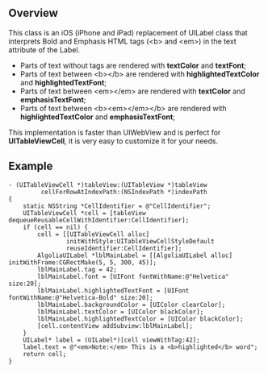 == Overview ==
This class is an iOS (iPhone and iPad) replacement of UILabel class that interprets Bold and Emphasis HTML tags (&lt;b&gt; and &lt;em&gt;) in the text attribute of the Label.

<ul>
<li>Parts of text without tags are rendered with '''textColor''' and '''textFont''';</li>
<li>Parts of text between &lt;b&gt;&lt;/b&gt; are rendered with '''highlightedTextColor''' and '''highlightedTextFont''';</li>
<li>Parts of text between &lt;em&gt;&lt;/em&gt; are rendered with '''textColor''' and '''emphasisTextFont''';</li>
<li>Parts of text between &lt;b&gt;&lt;em&gt;&lt;/em&gt;&lt;/b&gt; are rendered with '''highlightedTextColor''' and '''emphasisTextFont''';</li>
</ul>

This implementation is faster than UIWebView and is perfect for '''UITableViewCell''', it is very easy to customize it for your needs.

== Example ==

<pre>
- (UITableViewCell *)tableView:(UITableView *)tableView 
         cellForRowAtIndexPath:(NSIndexPath *)indexPath 
{
    static NSString *CellIdentifier = @"CellIdentifier";
    UITableViewCell *cell = [tableView dequeueReusableCellWithIdentifier:CellIdentifier];
    if (cell == nil) {
        cell = [[UITableViewCell alloc]
                initWithStyle:UITableViewCellStyleDefault
                reuseIdentifier:CellIdentifier];
        AlgoliaUILabel *lblMainLabel = [[AlgoliaUILabel alloc] initWithFrame:CGRectMake(5, 5, 300, 45)];
        lblMainLabel.tag = 42;
        lblMainLabel.font = [UIFont fontWithName:@"Helvetica" size:20];
        lblMainLabel.highlightedTextFont = [UIFont fontWithName:@"Helvetica-Bold" size:20];
        lblMainLabel.backgroundColor = [UIColor clearColor];
        lblMainLabel.textColor = [UIColor blackColor];
        lblMainLabel.highlightedTextColor = [UIColor blackColor];
        [cell.contentView addSubview:lblMainLabel];
    }
    UILabel* label = (UILabel*)[cell viewWithTag:42];
    label.text = @"<em>Note:</em> This is a <b>highlighted</b> word";
    return cell;
}
</pre>

